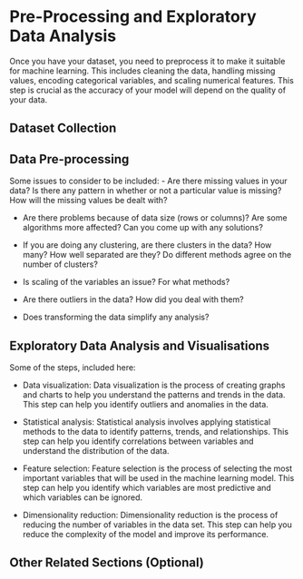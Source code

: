 # Pre-Processing and Exploratory Data Analysis
Once you have your dataset, you need to preprocess it to make it suitable for machine learning. This includes cleaning the data, handling missing values, encoding categorical variables, and scaling numerical features. This step is crucial as the accuracy of your model will depend on the quality of your data. 

## Dataset Collection

## Data Pre-processing

Some issues to consider to be included:
- Are there missing values in your data? Is there any pattern in whether or not a particular value is missing? How will the missing values be dealt with? 

- Are there problems because of data size (rows or columns)? Are some algorithms more affected? Can you come up with any solutions?

- If you are doing any clustering, are there clusters in the data? How many? How well separated are they? Do different methods agree on the number of clusters?

- Is scaling of the variables an issue? For what methods?

- Are there outliers in the data? How did you deal with them? 

- Does transforming the data simplify any analysis?

## Exploratory Data Analysis and Visualisations 

Some of the steps, included here:

- Data visualization: Data visualization is the process of creating graphs and charts to help you understand the patterns and trends in the data. This step can help you identify outliers and anomalies in the data.

- Statistical analysis: Statistical analysis involves applying statistical methods to the data to identify patterns, trends, and relationships. This step can help you identify correlations between variables and understand the distribution of the data.

- Feature selection: Feature selection is the process of selecting the most important variables that will be used in the machine learning model. This step can help you identify which variables are most predictive and which variables can be ignored.

- Dimensionality reduction: Dimensionality reduction is the process of reducing the number of variables in the data set. This step can help you reduce the complexity of the model and improve its performance.


## Other Related Sections (Optional)
